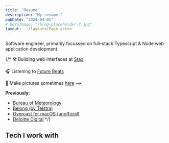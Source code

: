 ```yaml
---
title: "Resume"
description: "My resume."
pubDate: "2024-04-01"
# heroImage: "/blog-placeholder-3.jpg"
layout: ../layouts/Page.astro
---
```



Software engineer, primarily focussed on full-stack Typescript & Node web application development.

{/* 🛠 Building web interfaces at [Stax](https://stax.io)

🎧 Listening to [Future Beats](https://futurebeats.fm)

📸 Make pictures sometimes [here](/photo) -->

**Previously:**

- [Bureau of Meteorology](https://weather.bom.gov.au/)
- [Belong (by Telstra)](https://www.belong.com.au/)
- [Overcast for macOS (unofficial)](https://github.com/nathanbirrell/overcast-macos)
- [Deloitte Digital](https://www.deloittedigital.com.au/) */}

## Tech I work with

<TechIWorkWith />
